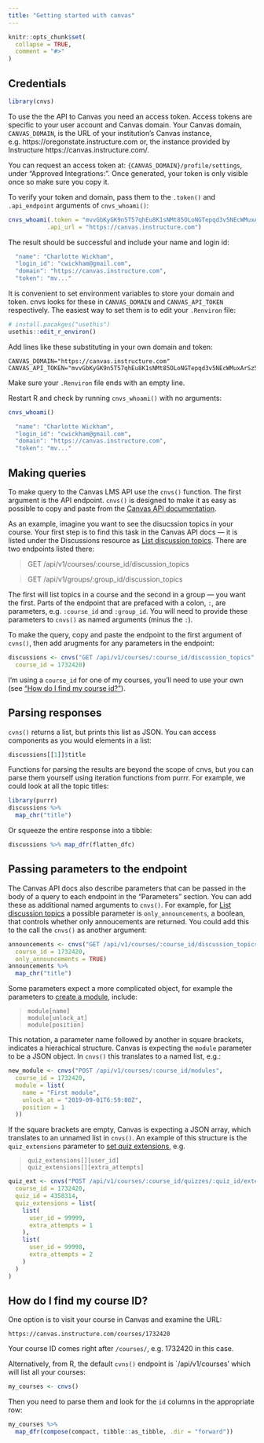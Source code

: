 ```yaml
---
title: "Getting started with canvas"
---
```


```r
knitr::opts_chunk$set(
  collapse = TRUE,
  comment = "#>"
)
```

## Credentials

```r
library(cnvs)
```

To use the the API to Canvas you need an access token.  Access tokens are specific to your user account and Canvas domain.  Your Canvas domain, `CANVAS_DOMAIN`, is the URL of your institution's Canvas instance, e.g. https://oregonstate.instructure.com or, the instance provided by Instructure https://canvas.instructure.com/.

You can request an access token at: `{CANVAS_DOMAIN}/profile/settings`, under "Approved Integrations:". Once generated, your token is only visible once so make sure you copy it. 

To verify your token and domain, pass them to the `.token()` and `.api_endpoint` arguments of `cnvs_whoami()`:
```r
cnvs_whoami(.token = "mvvGbKyGK9n5T57qhEu8K1sNMt85OLoNGTepqd3v5NEcWMuxArSz5aaXppPjodr5eU",
           .api_url = "https://canvas.instructure.com")
```

The result should be successful and include your name and login id:
```r
  "name": "Charlotte Wickham",
  "login_id": "cwickham@gmail.com",
  "domain": "https://canvas.instructure.com",
  "token": "mv..."
```

It is convenient to set environment variables to store your domain and token.  cnvs looks for these in `CANVAS_DOMAIN` and `CANVAS_API_TOKEN` respectively.  The easiest way to set them is to edit your `.Renviron` file:
```r
# install.pacakges("usethis")
usethis::edit_r_environ()
```

Add lines like these substituting in your own domain and token:
```
CANVAS_DOMAIN="https://canvas.instructure.com"
CANVAS_API_TOKEN="mvvGbKyGK9n5T57qhEu8K1sNMt85OLoNGTepqd3v5NEcWMuxArSz5aaXppPjodr5eU"

```
Make sure your `.Renviron` file ends with an empty line.

Restart R and check by running `cnvs_whoami()` with no arguments:
```r
cnvs_whoami()
```

```r
  "name": "Charlotte Wickham",
  "login_id": "cwickham@gmail.com",
  "domain": "https://canvas.instructure.com",
  "token": "mv..."
```

## Making queries

To make query to the Canvas LMS API use the `cnvs()` function.  The first argument is the API endpoint.  `cnvs()` is designed to make it as easy as possible to copy and paste from the [Canvas API documentation](https://canvas.instructure.com/doc/api/).

As an example, imagine you want to see the disucssion topics in your course.  Your first step is to find this task in the Canvas API docs --- it is listed under the Discussions resource as [List discussion topics ](https://canvas.instructure.com/doc/api/discussion_topics.html#method.discussion_topics.index). There are two endpoints listed there:

> GET /api/v1/courses/:course_id/discussion_topics 

> GET /api/v1/groups/:group_id/discussion_topics 

The first will list topics in a course and the second in a group --- you want the first.  Parts of the endpoint that are prefaced with a colon, `:`, are parameters, e.g. `:course_id` and `:group_id`. You will need to provide these parameters to `cnvs()` as named arguments (minus the `:`). 

To make the query, copy and paste the endpoint to the first argument of `cvns()`, then add arugments for any parameters in the endpoint:
```r
discussions <- cnvs("GET /api/v1/courses/:course_id/discussion_topics", 
  course_id = 1732420)
```
I'm using a `course_id` for one of my courses, you'll need to use your own (see ["How do I find my course id?"](#course-id)).

## Parsing responses

`cvns()` returns a list, but prints this list as JSON.  You can access components as you would elements in a list:
```r
discussions[[1]]$title
```
Functions for parsing the results are beyond the scope of cnvs, but you can parse them yourself using iteration functions from purrr.  For example, we could look at all the topic titles:
```r
library(purrr)
discussions %>% 
  map_chr("title")
```

Or squeeze the entire response into a tibble:
```r
discussions %>% map_dfr(flatten_dfc) 
```

## Passing parameters to the endpoint

The Canvas API docs also describe parameters that can be passed in the body of a query to each endpoint in the "Parameters" section.  You can add these as additional named arguments to `cnvs()`.  For example, for [List discussion topics ](https://canvas.instructure.com/doc/api/discussion_topics.html#method.discussion_topics.index) a possible parameter is `only_announcements`, a boolean, that controls whether only annoucements are returned.  You could add this to the call the `cnvs()` as another argument:
```r
announcements <- cnvs("GET /api/v1/courses/:course_id/discussion_topics", 
  course_id = 1732420,
  only_announcements = TRUE)
announcements %>% 
  map_chr("title")
```

Some parameters expect a more complicated object, for example the parameters to [create a module](https://canvas.instructure.com/doc/api/modules.html#method.context_modules_api.create), include:

> `module[name]`  
> `module[unlock_at]`  
> `module[position]`

This notation, a parameter name followed by another in square brackets, indicates a hierachical structure.  Canvas is expecting the `module` parameter to be a JSON object. In `cnvs()` this translates to a named list, e.g.:
```r
new_module <- cnvs("POST /api/v1/courses/:course_id/modules",
  course_id = 1732420,
  module = list(
    name = "First module",
    unlock_at = "2019-09-01T6:59:00Z",
    position = 1
  ))
```

If the square brackets are empty, Canvas is expecting a JSON array, which translates to an unnamed list in `cnvs()`.  An example of this structure is the `quiz_extensions` parameter to [set quiz extensions](https://canvas.instructure.com/doc/api/quiz_extensions.html#method.quizzes/quiz_extensions.create), e.g. 

> `quiz_extensions[][user_id]`  
> `quiz_extensions[][extra_attempts]` 

```r
quiz_ext <- cnvs("POST /api/v1/courses/:course_id/quizzes/:quiz_id/extensions ",
  course_id = 1732420,
  quiz_id = 4358314,
  quiz_extensions = list(
    list(
      user_id = 99999,
      extra_attempts = 1
    ),
    list(
      user_id = 99998,
      extra_attempts = 2
    )
  )
)
```

## How do I find my course ID? {#course-id}

One option is to visit your course in Canvas and examine the URL:
```
https://canvas.instructure.com/courses/1732420
```
Your course ID comes right after `/courses/`, e.g. 1732420 in this case.

Alternatively, from R, the default `cvns()` endpoint is `/api/v1/courses' which will list all your courses:
```r
my_courses <- cnvs() 
```

Then you need to parse them and look for the `id` columns in the appropriate row:
```r
my_courses %>% 
  map_dfr(compose(compact, tibble::as_tibble, .dir = "forward"))
```

